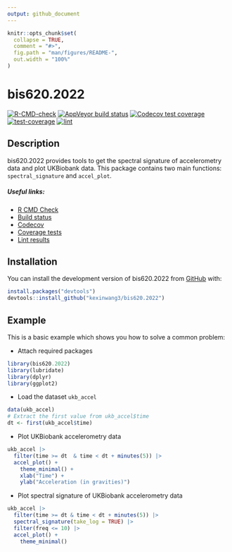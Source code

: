 ```yaml
---
output: github_document
---
```


<!-- README.md is generated from README.Rmd. Please edit that file -->

```r
knitr::opts_chunk$set(
  collapse = TRUE,
  comment = "#>",
  fig.path = "man/figures/README-",
  out.width = "100%"
)
```

# bis620.2022

<!-- badges: start -->
[![R-CMD-check](https://github.com/kexinwang3/bis620.2022/actions/workflows/R-CMD-check.yaml/badge.svg)](https://github.com/kexinwang3/bis620.2022/actions/workflows/R-CMD-check.yaml)
[![AppVeyor build status](https://ci.appveyor.com/api/projects/status/github/kexinwang3/bis620-2022?branch=main&svg=true)](https://ci.appveyor.com/project/kexinwang3/bis620-2022)
[![Codecov test coverage](https://codecov.io/gh/kexinwang3/bis620.2022/branch/main/graph/badge.svg)](https://app.codecov.io/gh/kexinwang3/bis620.2022?branch=main)
[![test-coverage](https://github.com/kexinwang3/bis620.2022/actions/workflows/test-coverage.yaml/badge.svg)](https://github.com/kexinwang3/bis620.2022/actions/workflows/test-coverage.yaml)
[![lint](https://github.com/kexinwang3/bis620.2022/actions/workflows/lint.yaml/badge.svg)](https://github.com/kexinwang3/bis620.2022/actions/workflows/lint.yaml)
<!-- badges: end -->

## Description

bis620.2022 provides tools to get the spectral signature of accelerometry data and plot UKBiobank data. This package contains two main functions: `spectral_signature` and `accel_plot`.

##### Useful links:

- [R CMD Check](https://github.com/kexinwang3/bis620.2022/actions/workflows/R-CMD-check.yaml)
- [Build status](https://ci.appveyor.com/project/kexinwang3/bis620-2022)
- [Codecov](https://app.codecov.io/gh/kexinwang3/bis620.2022?branch=main)
- [Coverage tests](https://github.com/kexinwang3/bis620.2022/actions/workflows/test-coverage.yaml)
- [Lint results](https://github.com/kexinwang3/bis620.2022/actions/workflows/lint.yaml)

## Installation

You can install the development version of bis620.2022 from [GitHub](https://github.com/) with:

``` r
install.packages("devtools")
devtools::install_github("kexinwang3/bis620.2022")
```

## Example

This is a basic example which shows you how to solve a common problem:

- Attach required packages

```r
library(bis620.2022)
library(lubridate)
library(dplyr)
library(ggplot2)
```

- Load the dataset `ukb_accel`

```r
data(ukb_accel)
# Extract the first value from ukb_accel$time
dt <- first(ukb_accel$time)
```

- Plot UKBiobank accelerometry data

```r
ukb_accel |>
  filter(time >= dt  & time < dt + minutes(5)) |>
  accel_plot() +
    theme_minimal() +
    xlab("Time") +
    ylab("Acceleration (in gravities)")
```

- Plot spectral signature of UKBiobank accelerometry data

```r
ukb_accel |>
  filter(time >= dt & time < dt + minutes(5)) |>
  spectral_signature(take_log = TRUE) |>
  filter(freq <= 10) |>
  accel_plot() +
    theme_minimal()
```
